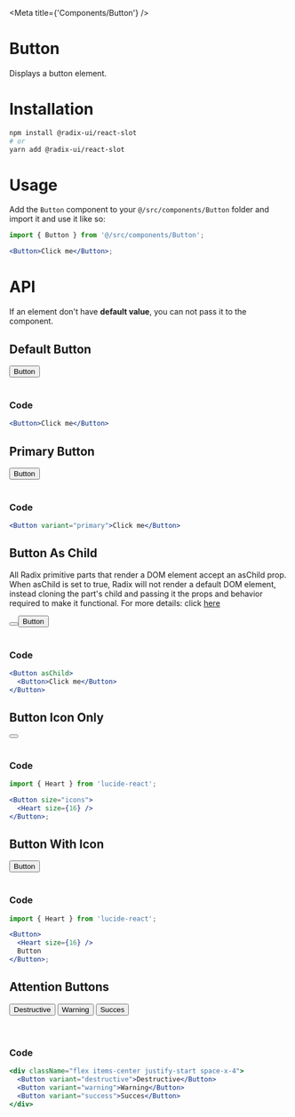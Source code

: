 
<Meta title={'Components/Button'} />

# Button

Displays a button element.

# Installation

```sh
npm install @radix-ui/react-slot
# or
yarn add @radix-ui/react-slot
```

# Usage

Add the `Button` component to your `@/src/components/Button` folder and import it and use it like so:

```jsx
import { Button } from '@/src/components/Button';

<Button>Click me</Button>;
```

# API

If an element don't have <b>default value</b>, you can not pass it to the component.

<ArgsTable of={Button} />

## Default Button

<Button>Button</Button>
<br />
<br />

### Code

```jsx
<Button>Click me</Button>
```

## Primary Button

<Button variant="primary">Button</Button>
<br />
<br />

### Code

```jsx
<Button variant="primary">Click me</Button>
```

## Button As Child

All Radix primitive parts that render a DOM element accept an asChild prop. When asChild
is set to true, Radix will not render a default DOM element, instead cloning the part's
child and passing it the props and behavior required to make it functional. For more details: click [here](https://www.radix-ui.com/primitives/docs/guides/composition)

<Button asChild>
  <Button>Button</Button>
</Button>
<br />
<br />

### Code

```jsx
<Button asChild>
  <Button>Click me</Button>
</Button>
```

## Button Icon Only

<Button size="icons">
  <Heart size={16} />
</Button>
<br />
<br />

### Code

```jsx
import { Heart } from 'lucide-react';

<Button size="icons">
  <Heart size={16} />
</Button>;
```

## Button With Icon

<Button>
  <Heart size={16} />
  Button
</Button>
<br />
<br />

### Code

```jsx
import { Heart } from 'lucide-react';

<Button>
  <Heart size={16} />
  Button
</Button>;
```

## Attention Buttons

<div className="flex items-center justify-start space-x-4">
  <Button variant="destructive">Destructive</Button>
  <Button variant="warning">Warning</Button>
  <Button variant="success">Succes</Button>
</div>
<br />
<br />

### Code

```jsx
<div className="flex items-center justify-start space-x-4">
  <Button variant="destructive">Destructive</Button>
  <Button variant="warning">Warning</Button>
  <Button variant="success">Succes</Button>
</div>
```
